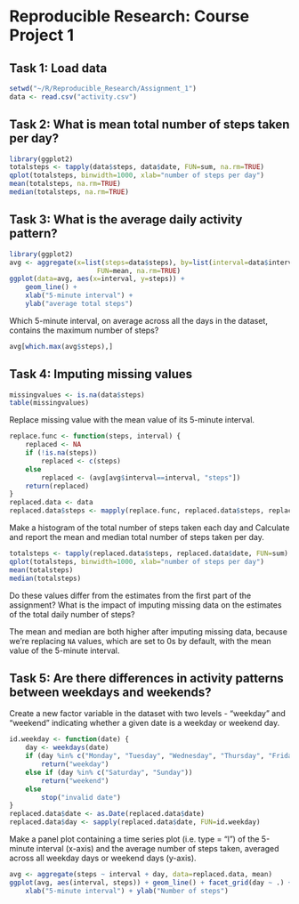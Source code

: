# Reproducible Research: Course Project 1

## Task 1: Load data
```{r}
setwd("~/R/Reproducible_Research/Assignment_1")
data <- read.csv("activity.csv")
```

## Task 2: What is mean total number of steps taken per day?
```{r}
library(ggplot2)
totalsteps <- tapply(data$steps, data$date, FUN=sum, na.rm=TRUE)
qplot(totalsteps, binwidth=1000, xlab="number of steps per day")
mean(totalsteps, na.rm=TRUE)
median(totalsteps, na.rm=TRUE)
```

## Task 3: What is the average daily activity pattern?
```{r}
library(ggplot2)
avg <- aggregate(x=list(steps=data$steps), by=list(interval=data$interval),
                      FUN=mean, na.rm=TRUE)
ggplot(data=avg, aes(x=interval, y=steps)) +
    geom_line() +
    xlab("5-minute interval") +
    ylab("average total steps")
```

Which 5-minute interval, on average across all the days in the dataset, contains the maximum number of steps?

```{r}
avg[which.max(avg$steps),]
```

## Task 4: Imputing missing values

```{r}
missingvalues <- is.na(data$steps)
table(missingvalues)
```

Replace missing value with the mean value of its 5-minute interval. 

```{r}
replace.func <- function(steps, interval) {
    replaced <- NA
    if (!is.na(steps))
        replaced <- c(steps)
    else
        replaced <- (avg[avg$interval==interval, "steps"])
    return(replaced)
}
replaced.data <- data
replaced.data$steps <- mapply(replace.func, replaced.data$steps, replaced.data$interval)
```

Make a histogram of the total number of steps taken each day and Calculate and report the mean and median total number of steps taken per day. 

```{r}
totalsteps <- tapply(replaced.data$steps, replaced.data$date, FUN=sum)
qplot(totalsteps, binwidth=1000, xlab="number of steps per day")
mean(totalsteps)
median(totalsteps)
```

Do these values differ from the estimates from the first part of the assignment? What is the impact of imputing missing data on the estimates of the total daily number of steps? 

The mean and median are both higher after imputing missing data, because we're replacing `NA` values, which are set to 0s by default, with the mean value of the 5-minute interval.

## Task 5: Are there differences in activity patterns between weekdays and weekends?

Create a new factor variable in the dataset with two levels - "weekday" and "weekend" indicating whether a given date is a weekday or weekend day.

```{r}
id.weekday <- function(date) {
    day <- weekdays(date)
    if (day %in% c("Monday", "Tuesday", "Wednesday", "Thursday", "Friday"))
        return("weekday")
    else if (day %in% c("Saturday", "Sunday"))
        return("weekend")
    else
        stop("invalid date")
}
replaced.data$date <- as.Date(replaced.data$date)
replaced.data$day <- sapply(replaced.data$date, FUN=id.weekday)
```

Make a panel plot containing a time series plot (i.e. type = "l") of the 5-minute interval (x-axis) and the average number of steps taken, averaged across all weekday days or weekend days (y-axis).

```{r}
avg <- aggregate(steps ~ interval + day, data=replaced.data, mean)
ggplot(avg, aes(interval, steps)) + geom_line() + facet_grid(day ~ .) +
    xlab("5-minute interval") + ylab("Number of steps")
```
